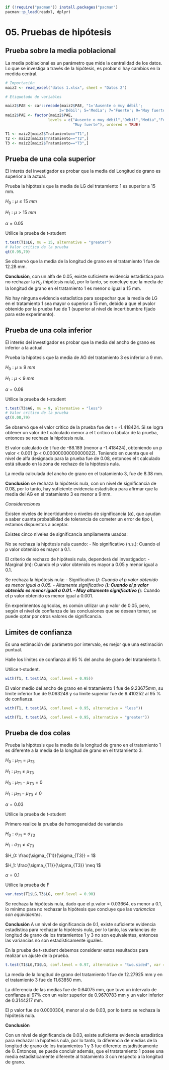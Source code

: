 
```r
if (!require("pacman")) install.packages("pacman")
pacman::p_load(readxl, dplyr)
```

# 05. Pruebas de hipótesis

## Prueba sobre la media poblacional

La media poblacional es un parámetro que mide la centralidad de los datos. Lo que se investiga a través de la hipótesis, es probar si hay cambios en la medida central.

```r
# Importación
maiz2 <- read_excel("datos 1.xlsx", sheet = "Datos 2")

# Etiquetado de variables

maiz2$PAE <- car::recode(maiz2$PAE, "1='Ausente o muy débil';
                        3='Débil'; 5='Media'; 7='Fuerte'; 9='Muy fuerte'")
maiz2$PAE <- factor(maiz2$PAE,
                   levels = c("Ausente o muy débil","Débil","Media","Fuerte",
                              "Muy fuerte"), ordered = TRUE)
```


```r
T1 <- maiz2[maiz2$Tratamiento=="T1",]
T2 <- maiz2[maiz2$Tratamiento=="T2",]
T3 <- maiz2[maiz2$Tratamiento=="T3",]

```

## Prueba de una cola superior

El interés del investigador es probar que la media del Longitud de grano es superior a la actual.

Prueba la hipótesis que la media de LG del tratamiento 1 es superior a 15 mm.

$H_0: \mu \le 15~mm$

$H_1: \mu > 15~mm$

$\alpha = 0.05$

Utilice la prueba de t-student

```r
t.test(T1$LG, mu = 15, alternative = "greater")
# Valor critico de la prueba
qt(0.95,79)
```
Se observó que la media de la longitud de grano en el tratamiento 1 fue de 12.28 mm.

**Conclusión**, con un alfa de 0.05, existe suficiente evidencia estadística para no rechazar la $H_0$ (hipótesis nula), por lo tanto, se concluye que la media de la longitud de grano en el tratamiento 1 es menor o igual a 15 mm.

No hay ninguna evidencia estadística para sospechar que la media de LG en el tratamiento 1 sea mayor o superior a 15 mm, debido a que el pvalor obtenido por la prueba fue de 1 (superior al nivel de incertibumbre fijado para este experimento).

## Prueba de una cola inferior

El interés del investigador es probar que la media del ancho de grano es inferior a la actual.

Prueba la hipótesis que la media de AG del tratamiento 3 es inferior a 9 mm.

$H_0: \mu \ge 9~mm$

$H_1: \mu < 9~mm$

$\alpha = 0.08$

Utilice la prueba de t-student

```r
t.test(T3$AG, mu = 9, alternative = "less")
# Valor critico de la prueba
qt(0.08,79)
```
Se observó que el valor crítico de la prueba fue de t = -1.418424. Si se logra obtener un valor de t calculado menor a el t crítico o tabular de la prueba, entonces se rechaza la hipótesis nula.

El valor calculado de t fue de -88.189 (menor a -1.418424), obteniendo un p valor < 0.001 (p < 0.00000000000000022). Teniendo en cuenta que el nivel de alfa designado para la prueba fue de 0.08, entonces el t calculado está situado en la zona de rechazo de la hipótesis nula.

La media calculada del ancho de grano en el tratamiento 3, fue de 8.38 mm.

**Conclusión** se rechaza la hipótesis nula, con un nivel de significancia de 0.08, por lo tanto, hay suficiente evidencia estadística para afirmar que la media del AG en el tratamiento 3 es menor a 9 mm.

*Consideraciones*

Existen niveles de incertidumbre o niveles de significancia ($\alpha$), que ayudan a saber cuanta probabilidad de tolerancia de cometer un error de tipo I, estamos dispuestos a aceptar.

Existes cinco niveles de significancia ampliamente usados:

No se rechaza la hipótesis nula cuando:
- No significativo (n.s.): Cuando el p valor obtenido es mayor a 0.1.

El criterio de rechazo de hipótesis nula, dependerá del investigador:
- Marginal (m): Cuando el p valor obtenido es mayor a 0.05 y menor igual a 0.1.

Se rechaza la hipótesis nula:
- Significativo (*): Cuando el p valor obtenido es menor igual a 0.05.
- Altamente significativo (**): Cuando el p valor obtenido es menor igual a 0.01.
- Muy altamente significativo (***): Cuando el p valor obtenido es menor igual a 0.001.

En experimentos agrícolas, es común utilizar un p valor de 0.05, pero, según el nivel de confianza de las conclusiones que se desean tomar, se puede optar por otros valores de significancia.

## Limites de confianza

Es una estimación del parámetro por intervalo, es mejor que una estimación puntual.

Halle los límites de confianza al 95 % del ancho de grano del tratamiento 1.

Utilice t-student.

```r
with(T1, t.test(AG, conf.level = 0.95))
```

El valor medio del ancho de grano en el tratamiento 1 fue de $9.23675 mm$, su límite inferior fue de $9.063248$ y su límite superior fue de $9.410252$ al 95 % de confianza.

```r
with(T1, t.test(AG, conf.level = 0.95, alternative = "less"))
```

```r
with(T1, t.test(AG, conf.level = 0.95, alternative = "greater"))
```

## Prueba de dos colas

Prueba la hipótesis que la media de la longitud de grano en el tratamiento 1 es diferente a la media de la longitud de grano en el tratamiento 3.

$H_0: \mu_{T1} = \mu_{T3}$

$H_1: \mu_{T1} \neq \mu_{T3}$

$H_0: \mu_{T1} - \mu_{T3} = 0$

$H_1: \mu_{T1} - \mu_{T3} \neq 0$

$\alpha = 0.03$

Utilice la prueba de t-student

Primero realice la prueba de homogeneidad de variancia

$H_0: \sigma_{T1} = \sigma_{T3}$

$H_1: \sigma_{T1} \neq \sigma_{T3}$

$H_0: \frac{\sigma_{T1}}{\sigma_{T3}} = 1$

$H_1: \frac{\sigma_{T1}}{\sigma_{T3}} \neq 1$

$\alpha = 0.1$

Utilice la prueba de F

```r
var.test(T1$LG,T3$LG, conf.level = 0.90)
```

Se rechaza la hipótesis nula, dado que el p.valor = 0.03664, es menor a 0.1, lo mínimo para no rechazar la hipótesis que concluye que las *variancias son equivalentes*.

**Conclusión**
A un nivel de significancia de 0.1, existe suficiente evidencia estadística para rechazar la hipótesis nula, por lo tanto, las variancias de longitud de grano de los tratamientos 1 y 3 no son equivalentes, entonces las variancias no son estadísticamente iguales.

En la prueba de t-student debemos considerar estos resultados para realizar un ajuste de la prueba.

```r
t.test(T1$LG,T3$LG, conf.level = 0.97, alternative = "two.sided", var = FALSE)
```
La media de la longitud de grano del tratamiento 1 fue de $12.27925$ mm y en el tratamiento 3 fue de $11.63850$ mm.

La diferencia de las medias fue de $0.64075$ mm, que tuvo un intervalo de confianza al $97\%$ con un valor superior de $0.9670783$ mm y un valor inferior de $0.3144217$ mm.

El p valor fue de 0.0000304, menor al $\alpha$ de 0.03, por lo tanto se rechaza la hipótesis nula.

**Conclusión**

Con un nivel de significancia de 0.03, existe suficiente evidencia estadística para rechazar la hipótesis nula, por lo tanto, la diferencia de medias de la longitud de grano de los tratamientos 1 y 3 fue diferente estadísticamente de 0. Entonces, se puede concluir además, que el tratatamiento 1 posee una media estadísticamente diferente al tratamiento 3 con respecto a la longitud de grano.

